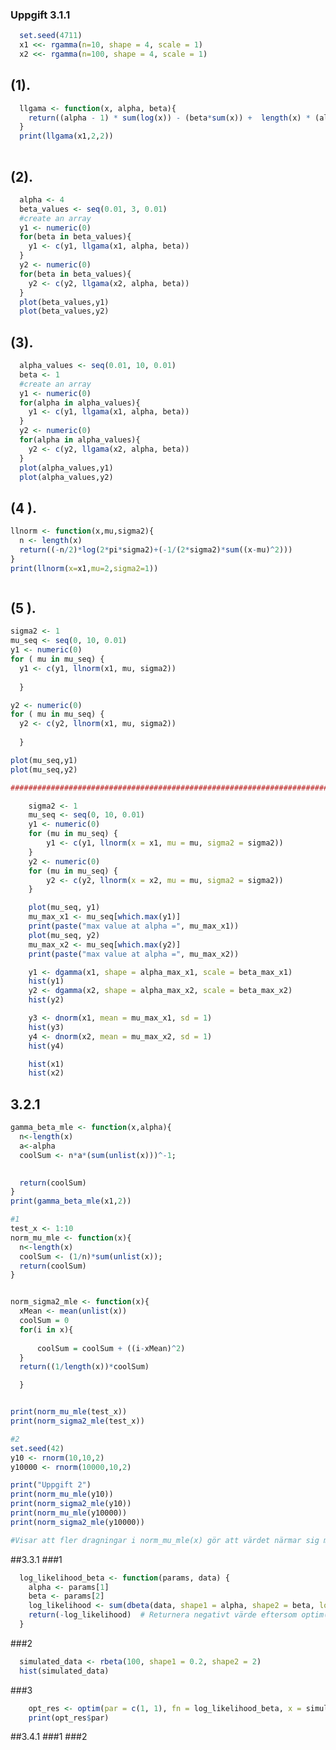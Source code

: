 ### Uppgift 3.1.1

```r
  set.seed(4711)
  x1 <<- rgamma(n=10, shape = 4, scale = 1)
  x2 <<- rgamma(n=100, shape = 4, scale = 1)

```

## (1).
```r
  
  llgama <- function(x, alpha, beta){
    return((alpha - 1) * sum(log(x)) - (beta*sum(x)) +  length(x) * (alpha * log(beta) - lgamma(alpha)))
  }
  print(llgama(x1,2,2))
  

```
## (2).

```r
  alpha <- 4
  beta_values <- seq(0.01, 3, 0.01)
  #create an array
  y1 <- numeric(0)
  for(beta in beta_values){
    y1 <- c(y1, llgama(x1, alpha, beta))
  }
  y2 <- numeric(0)
  for(beta in beta_values){
    y2 <- c(y2, llgama(x2, alpha, beta))
  }
  plot(beta_values,y1)
  plot(beta_values,y2)


```

## (3).

```r
  alpha_values <- seq(0.01, 10, 0.01)
  beta <- 1
  #create an array
  y1 <- numeric(0)
  for(alpha in alpha_values){
    y1 <- c(y1, llgama(x1, alpha, beta))
  }
  y2 <- numeric(0)
  for(alpha in alpha_values){
    y2 <- c(y2, llgama(x2, alpha, beta))
  }
  plot(alpha_values,y1)
  plot(alpha_values,y2)


```
## (4 ).

```r
llnorm <- function(x,mu,sigma2){
  n <- length(x)
  return((-n/2)*log(2*pi*sigma2)+(-1/(2*sigma2)*sum((x-mu)^2)))
}
print(llnorm(x=x1,mu=2,sigma2=1))



```

## (5 ).

```r
sigma2 <- 1
mu_seq <- seq(0, 10, 0.01)
y1 <- numeric(0)
for ( mu in mu_seq) {
  y1 <- c(y1, llnorm(x1, mu, sigma2))
  
  }

y2 <- numeric(0)
for ( mu in mu_seq) {
  y2 <- c(y2, llnorm(x1, mu, sigma2))
  
  }

plot(mu_seq,y1)
plot(mu_seq,y2)

############################################################################################################################################################################
```

```r
    sigma2 <- 1
    mu_seq <- seq(0, 10, 0.01)
    y1 <- numeric(0)
    for (mu in mu_seq) {
        y1 <- c(y1, llnorm(x = x1, mu = mu, sigma2 = sigma2))
    }
    y2 <- numeric(0)
    for (mu in mu_seq) {
        y2 <- c(y2, llnorm(x = x2, mu = mu, sigma2 = sigma2))
    }
```
```r
    plot(mu_seq, y1)
    mu_max_x1 <- mu_seq[which.max(y1)]
    print(paste("max value at alpha =", mu_max_x1))
    plot(mu_seq, y2)
    mu_max_x2 <- mu_seq[which.max(y2)]
    print(paste("max value at alpha =", mu_max_x2))
```
```r
    y1 <- dgamma(x1, shape = alpha_max_x1, scale = beta_max_x1)
    hist(y1)
    y2 <- dgamma(x2, shape = alpha_max_x2, scale = beta_max_x2)
    hist(y2)

    y3 <- dnorm(x1, mean = mu_max_x1, sd = 1)
    hist(y3)
    y4 <- dnorm(x2, mean = mu_max_x2, sd = 1)
    hist(y4)

    hist(x1)
    hist(x2)
```
## 3.2.1
```r
gamma_beta_mle <- function(x,alpha){
  n<-length(x)
  a<-alpha
  coolSum <- n*a*(sum(unlist(x)))^-1;
  

  return(coolSum)
}
print(gamma_beta_mle(x1,2))

```
```r
#1
test_x <- 1:10
norm_mu_mle <- function(x){
  n<-length(x)
  coolSum <- (1/n)*sum(unlist(x));
  return(coolSum)
}


norm_sigma2_mle <- function(x){
  xMean <- mean(unlist(x))
  coolSum = 0
  for(i in x){
      
      coolSum = coolSum + ((i-xMean)^2)
  }
  return((1/length(x))*coolSum)

  }


print(norm_mu_mle(test_x))
print(norm_sigma2_mle(test_x))

#2 
set.seed(42)
y10 <- rnorm(10,10,2)
y10000 <- rnorm(10000,10,2)

print("Uppgift 2")
print(norm_mu_mle(y10))
print(norm_sigma2_mle(y10))
print(norm_mu_mle(y10000))
print(norm_sigma2_mle(y10000))

#Visar att fler dragningar i norm_mu_mle(x) gör att värdet närmar sig medelvärdet/variansen
```
##3.3.1
###1
```r
  log_likelihood_beta <- function(params, data) {
    alpha <- params[1]
    beta <- params[2]
    log_likelihood <- sum(dbeta(data, shape1 = alpha, shape2 = beta, log = TRUE))
    return(-log_likelihood)  # Returnera negativt värde eftersom optim() minimiserar
  }


```
###2
```r
  simulated_data <- rbeta(100, shape1 = 0.2, shape2 = 2)
  hist(simulated_data)
```
###3
```r
    opt_res <- optim(par = c(1, 1), fn = log_likelihood_beta, x = simulated_data, method = "L-BFGS-B", lower = 0.000001)
    print(opt_res$par)
```

##3.4.1
###1
###2